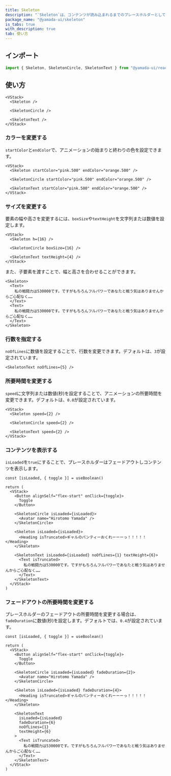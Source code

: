 ```yaml
---
title: Skeleton
description: "`Skeleton`は、コンテンツが読み込まれるまでのプレースホルダーとして機能するコンポーネントです。"
package_name: "@yamada-ui/skeleton"
is_tabs: true
with_description: true
tab: 使い方
---
```


## インポート

```ts
import { Skeleton, SkeletonCircle, SkeletonText } from "@yamada-ui/react"
```

## 使い方

```tsx
<VStack>
  <Skeleton />

  <SkeletonCircle />

  <SkeletonText />
</VStack>
```

### カラーを変更する

`startColor`と`endColor`で、アニメーションの始まりと終わりの色を設定できます。

```tsx
<VStack>
  <Skeleton startColor="pink.500" endColor="orange.500" />

  <SkeletonCircle startColor="pink.500" endColor="orange.500" />

  <SkeletonText startColor="pink.500" endColor="orange.500" />
</VStack>
```

### サイズを変更する

要素の幅や高さを変更するには、`boxSize`や`textHeight`を文字列または数値を設定します。

```tsx
<VStack>
  <Skeleton h={16} />

  <SkeletonCircle boxSize={16} />

  <SkeletonText textHeight={4} />
</VStack>
```

また、子要素を渡すことで、幅と高さを合わせることができます。

```tsx
<Skeleton>
  <Text>
    私の戦闘力は530000です。ですがもちろんフルパワーであなたと戦う気はありませんからご心配なく……
  </Text>
  <Text>
    私の戦闘力は530000です。ですがもちろんフルパワーであなたと戦う気はありませんからご心配なく……
  </Text>
</Skeleton>
```

### 行数を指定する

`noOfLines`に数値を設定することで、行数を変更できます。デフォルトは、`3`が設定されています。

```tsx
<SkeletonText noOfLines={5} />
```

### 所要時間を変更する

`speed`に文字列または数値(秒)を設定することで、アニメーションの所要時間を変更できます。デフォルトは、`0.8`が設定されています。

```tsx
<VStack>
  <Skeleton speed={2} />

  <SkeletonCircle speed={2} />

  <SkeletonText speed={2} />
</VStack>
```

### コンテンツを表示する

`isLoaded`を`true`にすることで、プレースホルダーはフェードアウトしコンテンツを表示します。

```tsx functional=true
const [isLoaded, { toggle }] = useBoolean()

return (
  <VStack>
    <Button alignSelf="flex-start" onClick={toggle}>
      Toggle
    </Button>

    <SkeletonCircle isLoaded={isLoaded}>
      <Avatar name="Hirotomo Yamada" />
    </SkeletonCircle>

    <Skeleton isLoaded={isLoaded}>
      <Heading isTruncated>ギャルのパンティーおくれーーーっ！！！！！</Heading>
    </Skeleton>

    <SkeletonText isLoaded={isLoaded} noOfLines={1} textHeight={6}>
      <Text isTruncated>
        私の戦闘力は530000です。ですがもちろんフルパワーであなたと戦う気はありませんからご心配なく……
      </Text>
    </SkeletonText>
  </VStack>
)
```

### フェードアウトの所要時間を変更する

プレースホルダーのフェードアウトの所要時間を変更する場合は、`fadeDuration`に数値(秒)を設定します。デフォルトでは、`0.4`が設定されています。

```tsx functional=true
const [isLoaded, { toggle }] = useBoolean()

return (
  <VStack>
    <Button alignSelf="flex-start" onClick={toggle}>
      Toggle
    </Button>

    <SkeletonCircle isLoaded={isLoaded} fadeDuration={2}>
      <Avatar name="Hirotomo Yamada" />
    </SkeletonCircle>

    <Skeleton isLoaded={isLoaded} fadeDuration={4}>
      <Heading isTruncated>ギャルのパンティーおくれーーーっ！！！！！</Heading>
    </Skeleton>

    <SkeletonText
      isLoaded={isLoaded}
      fadeDuration={6}
      noOfLines={1}
      textHeight={6}
    >
      <Text isTruncated>
        私の戦闘力は530000です。ですがもちろんフルパワーであなたと戦う気はありませんからご心配なく……
      </Text>
    </SkeletonText>
  </VStack>
)
```
